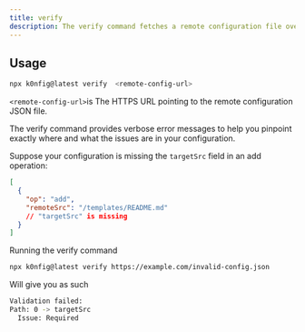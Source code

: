 ```yaml
---
title: verify
description: The verify command fetches a remote configuration file over HTTP or HTTPS and validates its structure against the c0nfig schema. This is useful for testing configurations before publishing them to ensure they are correctly formed.
---
```


## Usage

```bash
npx k0nfig@latest verify  <remote-config-url>
```

`<remote-config-url>`is The HTTPS URL pointing to the remote configuration JSON file.

The verify command provides verbose error messages to help you pinpoint exactly where and what the issues are in your configuration.

Suppose your configuration is missing the `targetSrc` field in an add operation:

```json
[
  {
    "op": "add",
    "remoteSrc": "/templates/README.md"
    // "targetSrc" is missing
  }
]
```

Running the verify command

```bash
npx k0nfig@latest verify https://example.com/invalid-config.json
```

Will give you as such

```bash
Validation failed:
Path: 0 -> targetSrc
  Issue: Required
```
